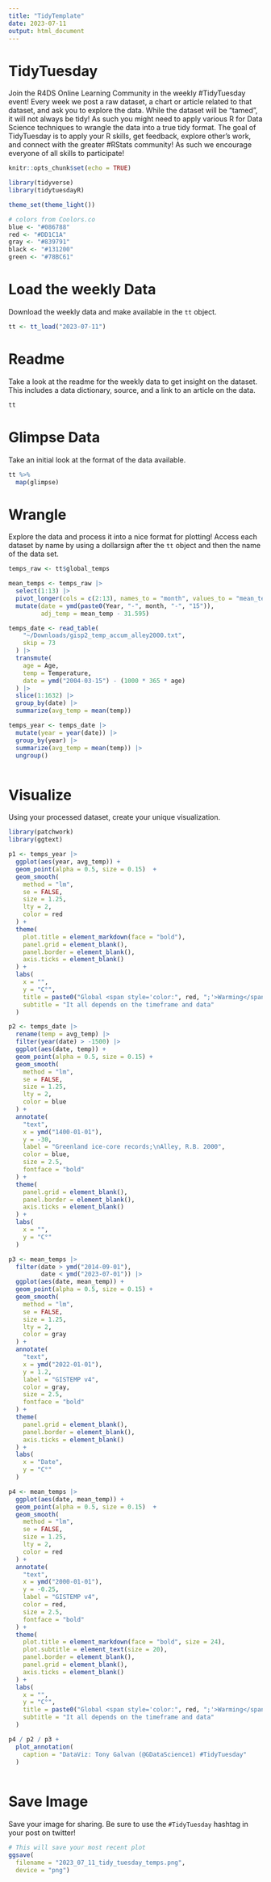 ```yaml
---
title: "TidyTemplate"
date: 2023-07-11
output: html_document
---
```


# TidyTuesday

Join the R4DS Online Learning Community in the weekly #TidyTuesday event!
Every week we post a raw dataset, a chart or article related to that dataset, and ask you to explore the data.
While the dataset will be “tamed”, it will not always be tidy! As such you might need to apply various R for Data Science techniques to wrangle the data into a true tidy format.
The goal of TidyTuesday is to apply your R skills, get feedback, explore other’s work, and connect with the greater #RStats community!
As such we encourage everyone of all skills to participate!

```r

knitr::opts_chunk$set(echo = TRUE)

library(tidyverse)
library(tidytuesdayR)

theme_set(theme_light())

# colors from Coolors.co
blue <- "#086788"
red <- "#DD1C1A"
gray <- "#839791"
black <- "#131200"
green <- "#78BC61"

```

# Load the weekly Data

Download the weekly data and make available in the `tt` object.

```r

tt <- tt_load("2023-07-11")

```


# Readme

Take a look at the readme for the weekly data to get insight on the dataset.
This includes a data dictionary, source, and a link to an article on the data.

```r

tt

```


# Glimpse Data

Take an initial look at the format of the data available.

```r

tt %>% 
  map(glimpse)

```

# Wrangle

Explore the data and process it into a nice format for plotting! Access each dataset by name by using a dollarsign after the `tt` object and then the name of the data set.

```r

temps_raw <- tt$global_temps

mean_temps <- temps_raw |> 
  select(1:13) |> 
  pivot_longer(cols = c(2:13), names_to = "month", values_to = "mean_temp") |> 
  mutate(date = ymd(paste0(Year, "-", month, "-", "15")),
         adj_temp = mean_temp - 31.595)

temps_date <- read_table(
    "~/Downloads/gisp2_temp_accum_alley2000.txt", 
    skip = 73
  ) |>
  transmute(
    age = Age,
    temp = Temperature,
    date = ymd("2004-03-15") - (1000 * 365 * age)
  ) |> 
  slice(1:1632) |>
  group_by(date) |>
  summarize(avg_temp = mean(temp))

temps_year <- temps_date |>
  mutate(year = year(date)) |> 
  group_by(year) |>
  summarize(avg_temp = mean(temp)) |>
  ungroup()



```


# Visualize

Using your processed dataset, create your unique visualization.

```r

library(patchwork)
library(ggtext)

p1 <- temps_year |> 
  ggplot(aes(year, avg_temp)) +
  geom_point(alpha = 0.5, size = 0.15)  +
  geom_smooth(
    method = "lm", 
    se = FALSE, 
    size = 1.25, 
    lty = 2,
    color = red
  ) +
  theme(
    plot.title = element_markdown(face = "bold"),
    panel.grid = element_blank(),
    panel.border = element_blank(),
    axis.ticks = element_blank()
  ) +
  labs(
    x = "",
    y = "C°",
    title = paste0("Global <span style='color:", red, ";'>Warming</span>, <span style='color:", blue, ";'>Cooling</span>, or <span style='color:", gray, ";'>Neither</span>?"),
    subtitle = "It all depends on the timeframe and data"
  )

p2 <- temps_date |>
  rename(temp = avg_temp) |>
  filter(year(date) > -1500) |> 
  ggplot(aes(date, temp)) +
  geom_point(alpha = 0.5, size = 0.15) +
  geom_smooth(
    method = "lm", 
    se = FALSE, 
    size = 1.25, 
    lty = 2,
    color = blue
  ) +
  annotate(
    "text",
    x = ymd("1400-01-01"),
    y = -30, 
    label = "Greenland ice-core records;\nAlley, R.B. 2000",
    color = blue,
    size = 2.5,
    fontface = "bold"
  ) +
  theme(
    panel.grid = element_blank(),
    panel.border = element_blank(),
    axis.ticks = element_blank()
  ) +
  labs(
    x = "",
    y = "C°"
  )

p3 <- mean_temps |>
  filter(date > ymd("2014-09-01"),
         date < ymd("2023-07-01")) |>
  ggplot(aes(date, mean_temp)) +
  geom_point(alpha = 0.5, size = 0.15) +
  geom_smooth(
    method = "lm", 
    se = FALSE, 
    size = 1.25, 
    lty = 2,
    color = gray
  ) +
  annotate(
    "text",
    x = ymd("2022-01-01"),
    y = 1.2, 
    label = "GISTEMP v4",
    color = gray,
    size = 2.5,
    fontface = "bold"
  ) +
  theme(
    panel.grid = element_blank(),
    panel.border = element_blank(),
    axis.ticks = element_blank()
  ) +
  labs(
    x = "Date",
    y = "C°"
  )

p4 <- mean_temps |> 
  ggplot(aes(date, mean_temp)) +
  geom_point(alpha = 0.5, size = 0.15)  +
  geom_smooth(
    method = "lm", 
    se = FALSE, 
    size = 1.25, 
    lty = 2,
    color = red
  ) +
  annotate(
    "text",
    x = ymd("2000-01-01"),
    y = -0.25, 
    label = "GISTEMP v4",
    color = red,
    size = 2.5,
    fontface = "bold"
  ) +
  theme(
    plot.title = element_markdown(face = "bold", size = 24),
    plot.subtitle = element_text(size = 20),
    panel.border = element_blank(),
    panel.grid = element_blank(),
    axis.ticks = element_blank()
  ) +
  labs(
    x = "",
    y = "C°",
    title = paste0("Global <span style='color:", red, ";'>Warming</span>, <span style='color:", blue, ";'>Cooling</span>, or <span style='color:", gray, ";'>Neither</span>?"),
    subtitle = "It all depends on the timeframe and data"
  )

p4 / p2 / p3 +
  plot_annotation(
    caption = "DataViz: Tony Galvan (@GDataScience1) #TidyTuesday"
  )
  
```

# Save Image

Save your image for sharing. Be sure to use the `#TidyTuesday` hashtag in your post on twitter! 

```r

# This will save your most recent plot
ggsave(
  filename = "2023_07_11_tidy_tuesday_temps.png",
  device = "png")

```
